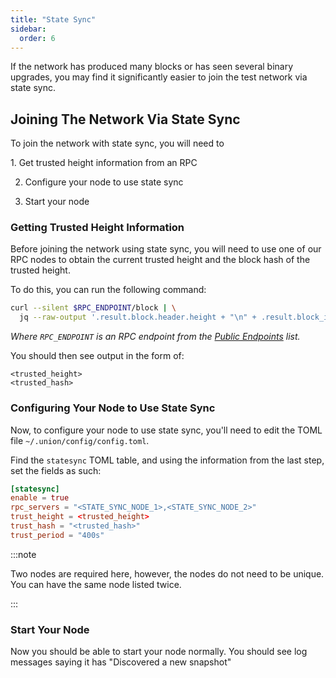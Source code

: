 ```yaml
---
title: "State Sync"
sidebar:
  order: 6
---
```



If the network has produced many blocks or has seen several binary upgrades, you may find it significantly easier to join the test network via state sync.

## Joining The Network Via State Sync

To join the network with state sync, you will need to

<Steps>
1. Get trusted height information from an RPC

2. Configure your node to use state sync

3. Start your node

</Steps>

### Getting Trusted Height Information

Before joining the network using state sync, you will need to use one of our RPC nodes to obtain the current trusted height and the block hash of the trusted height.

To do this, you can run the following command:

```sh frame="none"
curl --silent $RPC_ENDPOINT/block | \
  jq --raw-output '.result.block.header.height + "\n" + .result.block_id.hash'
```

_Where `RPC_ENDPOINT` is an RPC endpoint from the [Public Endpoints](/docs/joining-testnet/public-endpoints/) list._

You should then see output in the form of:

```
<trusted_height>
<trusted_hash>
```

### Configuring Your Node to Use State Sync

Now, to configure your node to use state sync, you'll need to edit the TOML file `~/.union/config/config.toml`.

Find the `statesync` TOML table, and using the information from the last step, set the fields as such:

```toml
[statesync]
enable = true
rpc_servers = "<STATE_SYNC_NODE_1>,<STATE_SYNC_NODE_2>"
trust_height = <trusted_height>
trust_hash = "<trusted_hash>"
trust_period = "400s"
```

:::note

Two nodes are required here, however, the nodes do not need to be unique. You can have the same node listed twice.

:::

### Start Your Node

Now you should be able to start your node normally. You should see log messages saying it has "Discovered a new snapshot"
